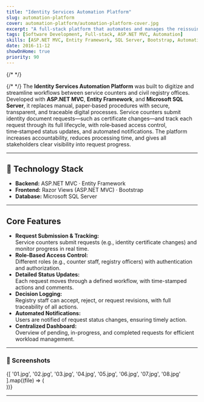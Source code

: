 ```yaml
---
title: "Identity Services Automation Platform"
slug: automation-platform
cover: automation-platform/automation-platform-cover.jpg
excerpt: "A full‑stack platform that automates and manages the reissuing process for identity documents at service counters"
tags: [Software Development, Full-stack, ASP.NET MVC, Automation]
skills: [ASP.NET MVC, Entity Framework, SQL Server, Bootstrap, Automation]
date: 2016-11-12
showOnHome: true
priority: 90
---
```


<div className="max-w-5xl mx-auto space-y-12 py-12">

{/* <!-- Cover Screenshot --> */}
  <div className="relative w-full aspect-[16/9] cursor-zoom-in">
    <ZoomImage src="/automation-platform/01.jpg" alt="Identity Services Automation Platform - Cover" fill />
  </div>

{/* <!-- Introduction --> */}
The **Identity Services Automation Platform** was built to digitize and streamline workflows between service counters and civil registry offices. Developed with **ASP.NET MVC**, **Entity Framework**, and **Microsoft SQL Server**, it replaces manual, paper‑based procedures with secure, transparent, and traceable digital processes.
Service counters submit identity document requests—such as certificate changes—and track each request through its full lifecycle, with role‑based access control, time‑stamped status updates, and automated notifications. The platform increases accountability, reduces processing time, and gives all stakeholders clear visibility into request progress.

---


## 🔧 Technology Stack

- **Backend:** ASP.NET MVC · Entity Framework
- **Frontend:** Razor Views (ASP.NET MVC) · Bootstrap
- **Database:** Microsoft SQL Server

---

## Core Features

- **Request Submission & Tracking:**  
  Service counters submit requests (e.g., identity certificate changes) and monitor progress in real time.
- **Role-Based Access Control:**  
  Different roles (e.g., counter staff, registry officers) with authentication and authorization.
- **Detailed Status Updates:**  
  Each request moves through a defined workflow, with time-stamped actions and comments.
- **Decision Logging:**  
  Registry staff can accept, reject, or request revisions, with full traceability of all actions.
- **Automated Notifications:**  
  Users are notified of request status changes, ensuring timely action.
- **Centralized Dashboard:**  
  Overview of pending, in-progress, and completed requests for efficient workload management.

---

### 📸 Screenshots

<div className="grid grid-cols-1 md:grid-cols-2 gap-6">
  {[
    '01.jpg',
    '02.jpg',
    '03.jpg',
    '04.jpg',
    '05.jpg',
    '06.jpg',
    '07.jpg',
    '08.jpg'
  ].map((file) => (
      <div key={file} className="relative w-full aspect-[16/9] cursor-zoom-in">
        <ZoomImage
          src={`/automation-platform/${file}`}
          alt={file.replace(/-/g, ' ').replace('.png','')}
          fill={"true"}
          style={{ objectFit: 'cover' }}
          className="rounded-2xl shadow-lg"
        />
      </div>
  ))}
</div>

---

</div>